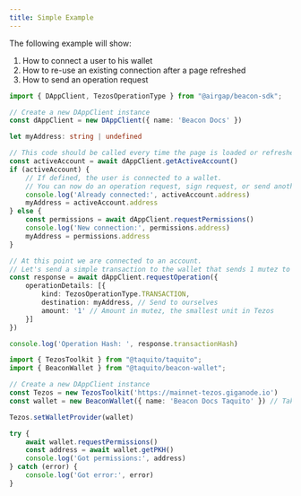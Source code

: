 ```yaml
---
title: Simple Example
---
```



The following example will show:

1. How to connect a user to his wallet
2. How to re-use an existing connection after a page refreshed
3. How to send an operation request

<RunnableCode>

<!-- embedme ../../build-examples/example-simple.beacon.ts -->

```ts
import { DAppClient, TezosOperationType } from "@airgap/beacon-sdk";

// Create a new DAppClient instance
const dAppClient = new DAppClient({ name: 'Beacon Docs' })

let myAddress: string | undefined

// This code should be called every time the page is loaded or refreshed to see if the user has already connected to a wallet.
const activeAccount = await dAppClient.getActiveAccount()
if (activeAccount) {
    // If defined, the user is connected to a wallet.
    // You can now do an operation request, sign request, or send another permission request to switch wallet
    console.log('Already connected:', activeAccount.address)
    myAddress = activeAccount.address
} else {
    const permissions = await dAppClient.requestPermissions()
    console.log('New connection:', permissions.address)
    myAddress = permissions.address
}

// At this point we are connected to an account.
// Let's send a simple transaction to the wallet that sends 1 mutez to ourselves.
const response = await dAppClient.requestOperation({
    operationDetails: [{
        kind: TezosOperationType.TRANSACTION,
        destination: myAddress, // Send to ourselves
        amount: '1' // Amount in mutez, the smallest unit in Tezos
    }]
})

console.log('Operation Hash: ', response.transactionHash)
```

<!-- embedme ../../build-examples/example-simple.taquito.ts -->

```ts
import { TezosToolkit } from "@taquito/taquito";
import { BeaconWallet } from "@taquito/beacon-wallet";

// Create a new DAppClient instance
const Tezos = new TezosToolkit('https://mainnet-tezos.giganode.io')
const wallet = new BeaconWallet({ name: 'Beacon Docs Taquito' }) // Takes the same arguments as the DAppClient constructor

Tezos.setWalletProvider(wallet)

try {
    await wallet.requestPermissions()
    const address = await wallet.getPKH()
    console.log('Got permissions:', address)
} catch (error) {
    console.log('Got error:', error)
}
```

</RunnableCode>
